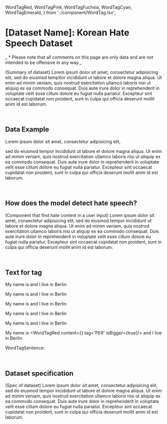   WordTagRed,
  WordTagPink,
  WordTagFuchsia,
  WordTagCyan,
  WordTagEmerald,
} from '../component/WordTag.tsx';

# [Dataset Name]: Korean Hate Speech Dataset

_ \* Please note that all comments on this page are only data and are not intended to be offensive in any way._

(Summary of dataset) Lorem ipsum dolor sit amet, consectetur adipisicing elit, sed
do eiusmod tempXor incididunt ut labore et dolore magna aliqua. Ut enim ad minim veniam,
quis nostrud exercitation ullamco laboris nisi ut aliquip ex ea commodo consequat.
Duis aute irure dolor in reprehenderit in voluptate velit esse cillum dolore eu fugiat
nulla pariatur. Excepteur sint occaecat cupidatat non proident, sunt in culpa qui
officia deserunt mollit anim id est laborum.

<br />

## Data Example

Lorem ipsum dolor sit amet, consectetur adipisicing elit,

<CardView />

sed do eiusmod tempor incididunt ut labore et dolore magna aliqua. Ut enim ad minim veniam, quis nostrud exercitation ullamco laboris nisi ut aliquip ex ea commodo consequat. Duis aute irure dolor in reprehenderit in voluptate velit esse cillum dolore eu fugiat nulla pariatur. Excepteur sint occaecat cupidatat non proident, sunt in culpa qui officia deserunt mollit anim id est laborum.

<br />

## How does the model detect hate speech?

(Component that find hate content in a user input) Lorem ipsum dolor sit amet, consectetur adipisicing elit, sed do eiusmod tempor incididunt ut labore et dolore magna aliqua. Ut enim ad minim veniam, quis nostrud exercitation ullamco laboris nisi ut aliquip ex ea commodo consequat. Duis aute irure dolor in reprehenderit in voluptate velit esse cillum dolore eu fugiat nulla pariatur. Excepteur sint occaecat cupidatat non proident, sunt in culpa qui officia deserunt mollit anim id est laborum.

<br />

## Text for tag

My name is <WordTagRed content='Wolfgang' tag='PER' /> and I live in Berlin

My name is <WordTagPink content='Wolfgang' tag='PER' /> and I live in Berlin

My name is <WordTagFuchsia content='Wolfgang' tag='PER' /> and I live in Berlin

My name is <WordTagCyan content='Wolfgang' tag='PER' /> and I live in Berlin

My name is <WordTagEmerald content='Wolfgang' tag='GROUP'/> and I live in Berlin

My name is <WordTagRed content={<WordTagFuchsia content='My name is My name is My name is My name is My name is My name is My name is My name is My name is My name isWolfgang' tag='GROUP'/>} tag='PER' isBigger={true}/> and I live in Berlin

WordTagSentence:

<TempTest />

<br />

## Dataset specification

(Spec of dataset) Lorem ipsum dolor sit amet, consectetur adipisicing elit, sed do eiusmod tempor incididunt ut labore et dolore magna aliqua. Ut enim ad minim veniam, quis nostrud exercitation ullamco laboris nisi ut aliquip ex ea commodo consequat. Duis aute irure dolor in reprehenderit in voluptate velit esse cillum dolore eu fugiat nulla pariatur. Excepteur sint occaecat cupidatat non proident, sunt in culpa qui officia deserunt mollit anim id est laborum.

<br />
